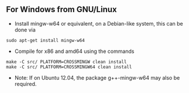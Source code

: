 == For Windows from GNU/Linux ==
* Install mingw-w64 or equivalent, on a Debian-like system, this can be done via
 sudo apt-get install mingw-w64
* Compile for x86 and amd64 using the commands
 make -C src/ PLATFORM=CROSSMINGW clean install
 make -C src/ PLATFORM=CROSSMINGW64 clean install

* Note: If on Ubuntu 12.04, the package g++-mingw-w64 may also be required.